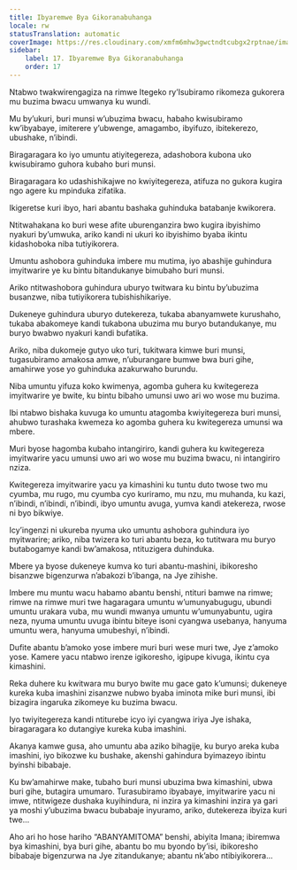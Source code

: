 ```yaml
---
title: Ibyaremwe Bya Gikoranabuhanga
locale: rw
statusTranslation: automatic
coverImage: https://res.cloudinary.com/xmfm6mhw3gwctndtcubgx2rptnae/image/upload/v1740468922/small_cover_tratado_de_psicologia_revolucionaria_a4c0dca4e0.webp
sidebar:
    label: 17. Ibyaremwe Bya Gikoranabuhanga
    order: 17
---
```

Ntabwo twakwirengagiza na rimwe Itegeko ry’Isubiramo rikomeza gukorera mu buzima bwacu umwanya ku wundi.

Mu by’ukuri, buri munsi w’ubuzima bwacu, habaho kwisubiramo kw’ibyabaye, imiterere y’ubwenge, amagambo, ibyifuzo, ibitekerezo, ubushake, n’ibindi.

Biragaragara ko iyo umuntu atiyitegereza, adashobora kubona uko kwisubiramo guhora kubaho buri munsi.

Biragaragara ko udashishikajwe no kwiyitegereza, atifuza no gukora kugira ngo agere ku mpinduka zifatika.

Ikigeretse kuri ibyo, hari abantu bashaka guhinduka batabanje kwikorera.

Ntitwahakana ko buri wese afite uburenganzira bwo kugira ibyishimo nyakuri by’umwuka, ariko kandi ni ukuri ko ibyishimo byaba ikintu kidashoboka niba tutiyikorera.

Umuntu ashobora guhinduka imbere mu mutima, iyo abashije guhindura imyitwarire ye ku bintu bitandukanye bimubaho buri munsi.

Ariko ntitwashobora guhindura uburyo twitwara ku bintu by’ubuzima busanzwe, niba tutiyikorera tubishishikariye.

Dukeneye guhindura uburyo dutekereza, tukaba abanyamwete kurushaho, tukaba abakomeye kandi tukabona ubuzima mu buryo butandukanye, mu buryo bwabwo nyakuri kandi bufatika.

Ariko, niba dukomeje gutyo uko turi, tukitwara kimwe buri munsi, tugasubiramo amakosa amwe, n’uburangare bumwe bwa buri gihe, amahirwe yose yo guhinduka azakurwaho burundu.

Niba umuntu yifuza koko kwimenya, agomba guhera ku kwitegereza imyitwarire ye bwite, ku bintu bibaho umunsi uwo ari wo wose mu buzima.

Ibi ntabwo bishaka kuvuga ko umuntu atagomba kwiyitegereza buri munsi, ahubwo turashaka kwemeza ko agomba guhera ku kwitegereza umunsi wa mbere.

Muri byose hagomba kubaho intangiriro, kandi guhera ku kwitegereza imyitwarire yacu umunsi uwo ari wo wose mu buzima bwacu, ni intangiriro nziza.

Kwitegereza imyitwarire yacu ya kimashini ku tuntu duto twose two mu cyumba, mu rugo, mu cyumba cyo kuriramo, mu nzu, mu muhanda, ku kazi, n’ibindi, n’ibindi, n’ibindi, ibyo umuntu avuga, yumva kandi atekereza, rwose ni byo bikwiye.

Icy’ingenzi ni ukureba nyuma uko umuntu ashobora guhindura iyo myitwarire; ariko, niba twizera ko turi abantu beza, ko tutitwara mu buryo butabogamye kandi bw’amakosa, ntituzigera duhinduka.

Mbere ya byose dukeneye kumva ko turi abantu-mashini, ibikoresho bisanzwe bigenzurwa n’abakozi b’ibanga, na Jye zihishe.

Imbere mu muntu wacu habamo abantu benshi, ntituri bamwe na rimwe; rimwe na rimwe muri twe hagaragara umuntu w’umunyabugugu, ubundi umuntu urakara vuba, mu wundi mwanya umuntu w’umunyabuntu, ugira neza, nyuma umuntu uvuga ibintu biteye isoni cyangwa usebanya, hanyuma umuntu wera, hanyuma umubeshyi, n’ibindi.

Dufite abantu b’amoko yose imbere muri buri wese muri twe, Jye z’amoko yose. Kamere yacu ntabwo irenze igikoresho, igipupe kivuga, ikintu cya kimashini.

Reka duhere ku kwitwara mu buryo bwite mu gace gato k’umunsi; dukeneye kureka kuba imashini zisanzwe nubwo byaba iminota mike buri munsi, ibi bizagira ingaruka zikomeye ku buzima bwacu.

Iyo twiyitegereza kandi ntiturebe icyo iyi cyangwa iriya Jye ishaka, biragaragara ko dutangiye kureka kuba imashini.

Akanya kamwe gusa, aho umuntu aba aziko bihagije, ku buryo areka kuba imashini, iyo bikozwe ku bushake, akenshi gahindura byimazeyo ibintu byinshi bibabaje.

Ku bw’amahirwe make, tubaho buri munsi ubuzima bwa kimashini, ubwa buri gihe, butagira umumaro. Turasubiramo ibyabaye, imyitwarire yacu ni imwe, ntitwigeze dushaka kuyihindura, ni inzira ya kimashini inzira ya gari ya moshi y’ubuzima bwacu bubabaje inyuramo, ariko, dutekereza ibyiza kuri twe...

Aho ari ho hose hariho “ABANYAMITOMA” benshi, abiyita Imana; ibiremwa bya kimashini, bya buri gihe, abantu bo mu byondo by’isi, ibikoresho bibabaje bigenzurwa na Jye zitandukanye; abantu nk’abo ntibiyikorera...


